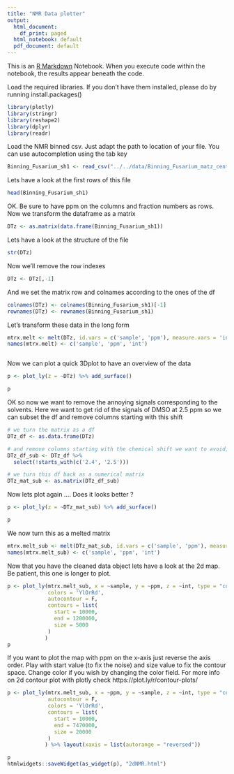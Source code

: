 ```yaml
---
title: "NMR Data plotter"
output:
  html_document:
    df_print: paged
  html_notebook: default
  pdf_document: default
---
```


This is an [R Markdown](http://rmarkdown.rstudio.com) Notebook. When you execute code within the notebook, the results appear beneath the code. 


Load the required libraries. If you don't have them installed, please do by running install.packages()

```r
library(plotly)
library(stringr)
library(reshape2)
library(dplyr)
library(readr)

```


Load the NMR binned csv. Just adapt the path to location of your file. You can use autocompletion using the tab key

```r
Binning_Fusarium_sh1 <- read_csv("../../data/Binning_Fusarium_matz_center_named.csv")
```

Lets have a look at the first rows of this file 

```r
head(Binning_Fusarium_sh1)
```

OK. Be sure to have ppm on the columns and fraction numbers as rows.
Now we transform the dataframe as a matrix

```r
DTz <- as.matrix(data.frame(Binning_Fusarium_sh1))
```

Lets have a look at the structure of the file 

```r
str(DTz)
```

Now we'll remove the row indexes

```r
DTz <- DTz[,-1] 
```

And we set the matrix row and colnames according to the ones of the df

```r
colnames(DTz) <- colnames(Binning_Fusarium_sh1)[-1]
rownames(DTz) <- rownames(Binning_Fusarium_sh1)

```
Let's transform these data in the long form

```r

mtrx.melt <- melt(DTz, id.vars = c('sample', 'ppm'), measure.vars = 'int')
names(mtrx.melt) <- c('sample', 'ppm', 'int')



```

Now we can plot a quick 3Dplot to have an overview of the data

```r

p <- plot_ly(z = ~DTz) %>% add_surface()

p
```

OK so now we want to remove the annoying signals corresponding to the solvents.
Here we want to get rid of the signals of DMSO at 2.5 ppm so we can subset the df and remove columns starting with this shift

```r
# we turn the matrix as a df
DTz_df <- as.data.frame(DTz)

# and remove columns starting with the chemical shift we want to avoid, here DMSO signals a 2.5 ppm
DTz_df_sub <- DTz_df %>% 
  select(!starts_with(c('2.4', '2.5')))

# we turn this df back as a numerical matrix
DTz_mat_sub <- as.matrix(DTz_df_sub)
```

Now lets plot again .... Does it looks better ? 

```r
p <- plot_ly(z = ~DTz_mat_sub) %>% add_surface()

p
```

We now turn this as a melted matrix

```r
mtrx.melt_sub <- melt(DTz_mat_sub, id.vars = c('sample', 'ppm'), measure.vars = 'int')
names(mtrx.melt_sub) <- c('sample', 'ppm', 'int')
```

Now that you have the cleaned data object lets have a look at the 2d map. Be patient, this one is longer to plot.


```r
p <- plot_ly(mtrx.melt_sub, x = ~sample, y = ~ppm, z = ~int, type = "contour",
             colors = 'YlOrRd',
             autocontour = F,
             contours = list(
               start = 10000,
               end = 1200000,
               size = 5000
             )
            )
p
```

If you want to plot the map with ppm on the x-axis just reverse the axis order. Play with start value (to fix the noise) and size value to fix the contour space. Change color if you wish by changing the color field. For more info on 2d contour plot with plotly check https://plot.ly/r/contour-plots/

```r

p <- plot_ly(mtrx.melt_sub, x = ~ppm, y = ~sample, z = ~int, type = "contour",
             autocontour = F,
             colors = 'YlOrRd',
             contours = list(
               start = 10000,
               end = 7470000,
               size = 20000
             )
            ) %>% layout(xaxis = list(autorange = "reversed"))

p
htmlwidgets::saveWidget(as_widget(p), "2dNMR.html")
```

